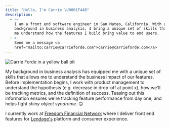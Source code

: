 ```yaml
---
title: "Hello, I'm Carrie \U0001F44B"
description:
  - >-
    I am a front end software engineer in San Mateo, California. With a
    background in business analysis, I bring a unique set of skills that helps
    me understand how the features I build bring value to end users.
  - >-
    Send me a message <a
    href="mailto:carrie@carrieforde.com">carrie@carrieforde.com</a>
---
```


<Image src="/images/carrie_color-factory.jpg" alt="Carrie Forde in a yellow ball pit" width={220} height={220} float="right" shape="circle" />

My background in business analysis has equipped me with a unique set of skills that allows me to understand the business impact of our features. Before implementation begins, I work with product management to understand the hypothesis (e.g. decrease in drop-off at point x), how we'll be tracking metrics, and the definition of success. Teasing out this information ensures we're tracking feature performance from day one, and helps fight *shiny object syndrome*. 🙃

I currently work at [Freedom Financial Network](https://www.freedomfinancialnetwork.com) where I deliver front end features for [Lendage's](https://lendage.com) platform and consumer experience.

